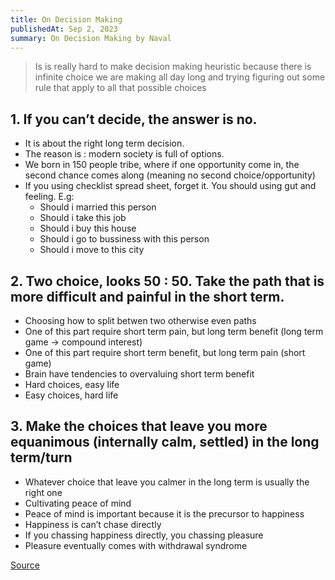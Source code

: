 ```yaml
---
title: On Decision Making
publishedAt: Sep 2, 2023
summary: On Decision Making by Naval
---
```


> Is is really hard to make decision making heuristic because there is infinite choice we are making all day long and trying figuring out some rule that apply to all that possible choices

## 1. If you can’t decide, the answer is no.

- It is about the right long term decision.
- The reason is : modern society is full of options.
- We born in 150 people tribe, where if one opportunity come in, the second chance comes along (meaning no second choice/opportunity)
- If you using checklist spread sheet, forget it. You should using gut and feeling. E.g:
  - Should i married this person
  - Should i take this job
  - Should i buy this house
  - Should i go to bussiness with this person
  - Should i move to this city

## 2. Two choice, looks 50 : 50. Take the path that is more difficult and painful in the short term.

- Choosing how to split betwen two otherwise even paths
- One of this part require short term pain, but long term benefit (long term game → compound interest)
- One of this part require short term benefit, but long term pain (short game)
- Brain have tendencies to overvaluing short term benefit
- Hard choices, easy life
- Easy choices, hard life

## 3. Make the choices that leave you more equanimous (internally calm, settled) in the long term/turn

- Whatever choice that leave you calmer in the long term is usually the right one
- Cultivating peace of mind
- Peace of mind is important because it is the precursor to happiness
- Happiness is can’t chase directly
- If you chassing happiness directly, you chassing pleasure
- Pleasure eventually comes with withdrawal syndrome

[Source](https://www.youtube.com/watch?v=Vw_vBw0a8R4)
